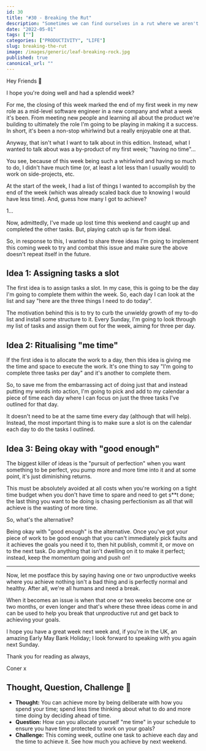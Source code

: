 ```yaml
---
id: 30
title: "#30 - Breaking the Rut"
description: "Sometimes we can find ourselves in a rut where we aren't achieving any of our goals or working towards them. This week, I share three ideas to help."
date: "2022-05-01"
tags: [""]
categories: ["PRODUCTIVITY", "LIFE"]
slug: breaking-the-rut
image: /images/generic/leaf-breaking-rock.jpg
published: true
canonical_url: ""
---
```


Hey Friends 👋

I hope you're doing well and had a splendid week?

For me, the closing of this week marked the end of my first week in my new role as a mid-level software engineer in a new company and what a week it's been. From meeting new people and learning all about the product we're building to ultimately the role I'm going to be playing in making it a success. In short, it's been a non-stop whirlwind but a really enjoyable one at that.

Anyway, that isn't what I want to talk about in this edition. Instead, what I wanted to talk about was a by-product of my first week; "having no time"...

You see, because of this week being such a whirlwind and having so much to do, I didn't have much time (or, at least a lot less than I usually would) to work on side-projects, etc.

At the start of the week, I had a list of things I wanted to accomplish by the end of the week (which was already scaled back due to knowing I would have less time). And, guess how many I got to achieve?

1...

Now, admittedly, I've made up lost time this weekend and caught up and completed the other tasks. But, playing catch up is far from ideal.

So, in response to this, I wanted to share three ideas I'm going to implement this coming week to try and combat this issue and make sure the above doesn't repeat itself in the future.

## Idea 1: Assigning tasks a slot

The first idea is to assign tasks a slot. In my case, this is going to be the day I'm going to complete them within the week. So, each day I can look at the list and say "here are the three things I need to do today".

The motivation behind this is to try to curb the unwieldy growth of my to-do list and install some structure to it. Every Sunday, I'm going to look through my list of tasks and assign them out for the week, aiming for three per day.

## Idea 2: Ritualising "me time"

If the first idea is to allocate the work to a day, then this idea is giving me the time and space to execute the work. It's one thing to say "I'm going to complete three tasks per day" and it's another to complete them.

So, to save me from the embarrassing act of doing just that and instead putting my words into action, I'm going to pick and add to my calendar a piece of time each day where I can focus on just the three tasks I've outlined for that day.

It doesn't need to be at the same time every day (although that will help). Instead, the most important thing is to make sure a slot is on the calendar each day to do the tasks I outlined.

## Idea 3: Being okay with "good enough"

The biggest killer of ideas is the "pursuit of perfection" when you want something to be perfect, you pump more and more time into it and at some point, it's just diminishing returns.

This must be absolutely avoided at all costs when you're working on a tight time budget when you don't have time to spare and need to get s\*\*t done; the last thing you want to be doing is chasing perfectionism as all that will achieve is the wasting of more time.

So, what's the alternative?

Being okay with "good enough" is the alternative. Once you've got your piece of work to be good enough that you can't immediately pick faults and it achieves the goals you need it to, then hit publish, commit it, or move on to the next task. Do anything that isn't dwelling on it to make it perfect; instead, keep the momentum going and push on!

---

Now, let me postface this by saying having one or two unproductive weeks where you achieve nothing isn't a bad thing and is perfectly normal and healthy. After all, we're all humans and need a break.

When it becomes an issue is when that one or two weeks become one or two months, or even longer and that's where these three ideas come in and can be used to help you break that unproductive rut and get back to achieving your goals.

I hope you have a great week next week and, if you're in the UK, an amazing Early May Bank Holiday; I look forward to speaking with you again next Sunday.

Thank you for reading as always,

Coner x

## Thought, Question, Challenge 🤔

- **Thought:** You can achieve more by being deliberate with how you spend your time; spend less time thinking about what to do and more time doing by deciding ahead of time.
- **Question:** How can you allocate yourself "me time" in your schedule to ensure you have time protected to work on your goals?
- **Challenge:** This coming week, outline one task to achieve each day and the time to achieve it. See how much you achieve by next weekend.
